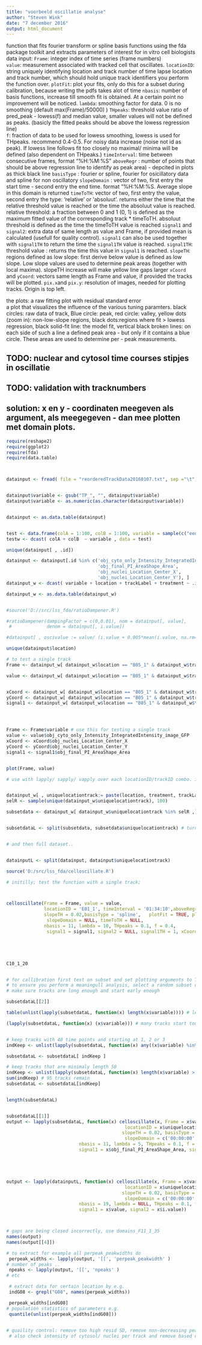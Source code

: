 ```yaml
---
title: "voorbeeld oscillatie analyse"
author: "Steven Wink"
date: "7 december 2016"
output: html_document
---
```


 function that fits fourier transform or spline basis functions using the fda package toolkit and extracts parameters of interest for in vitro cell biologists
 data input: 
  `Frame`: integer index of time series (frame numbers)  
  `value`: measurement associated with tracked cell that oscillates.
  `locationID`: string uniquely identifying location and track number of time lapse location and track number, which should hold unique track identifiers you perform the function over. 
 `plotFit`: plot your fits, only do this for a subset during calibration, because writing the pdfs takes alot of time
 `nbasis`: number of basis functions, increase till smooth fit is obtained. At a certain point no improvement will be noticed.
 `lambda`: smoothing factor for data. 0 is no smoothing (default max(Frame)/50000) ) 
 `THpeaks`: threshold value ratio of pred_peak - lowess(f) and median value, smaller values will not be defined as peaks. (basicly the fitted peaks should be above the lowess regression line)   
 `f`: fraction of data to be used for lowess smoothing, lowess is used for THpeaks. recommend 0.4-0.5. For noisy data increase (noise not id as peak). If lowess line follows fit too closely no maximal/ minima will be defined (also dependent on THpeaks.)
 `timeInterval`: time between consecutive frames, format "%H:%M:%S"
 `aboveRegr` : number of points that should be above regression line to identify as peak area) - depcited in plots as thick black line
 `basisType` : fourier or spline, fourier for osicillatory data and spline for non oscillatory
 `slopeDomain` : vector of two, first entry the start time - second entry the end time. format "%H:%M:%S. Average slope in this domain is returned
 `timeToTH`: vector of two, first entry the value, second entry the type: 'relative' or 'absoluut'. returns either the time that the relative threshold value is reached or the time the absoluut value is reached. relative threshold: a fraction between 0 and 1 (0, 1) is defined as the maximum fitted value of the corresponding track * timeToTH. absoluut threshold is defined as the time the timeToTH value is reached
`signal1` and `signal2`: extra data of same length as value and Frame, if provided mean is calculated (usefull for quality control). 
`signal1` can also be used together with `signal1TH` to return the time the `signal1TH` value is reached.
`signal1TH`: threshold value : returns the time this value in `signal1` is reached.
`slopeTH`: regions defined as low slope: first derive below value is defined as low slope. Low slope values are used to determine peak areas (together with local maxima). slopeTH increase will make yellow line gaps larger
`xCoord` and `yCoord`: vectors same length as Frame and value, if provided the tracks will be plotted.
`pix.x`and `pix.y`: resolution of images, needed for plotting tracks. Origin is top left.



the plots: 
a raw fitting plot with residual standard error  
a plot that visualizes the influence of the various tuning paramters. black circles: raw data of track, Blue circle: peak, red circle: valley, yellow dots (zoom in): non-low-slope regions, black dots:regions where fit > lowess regression, black solid-fit line: the model fit, vertical black broken lines: on each side of such a line a defined peak area - but only if it contains a blue circle. These areas are used to determine per - peak measurements. 


## TODO: nuclear and cytosol time courses stipjes in oscillatie  
## TODO: validation with tracknumbers  
## solution: x en y - coordinaten meegeven als argument, als meegegeven - dan mee plotten met domain plots.

```r
require(reshape2)
require(ggplot2)
require(fda)
require(data.table)



datainput <- fread( file = "reorderedTrackData20160107.txt", sep ="\t")


datainput$variable <- gsub("TP_", "", datainput$variable)
datainput$variable <- as.numeric(as.character(datainput$variable))


datainput <- as.data.table(datainput)


test <- data.frame(colA = 1:100, colB = 1:100, variable = sample(c("een", "twee"), 100, replace=T), value = runif(100))
testw <- dcast( colA + colB  ~ variable , data = test)

unique(datainput[ , .id])

datainput <- datainput[.id %in% c('obj_cyto_only_Intensity_IntegratedIntensity_image_GFP',
                                  'obj_final_PI_AreaShape_Area',
                                  'obj_nuclei_Location_Center_X',
                                  'obj_nuclei_Location_Center_Y'), ]
datainput_w <- dcast( variable + location + trackLabel + treatment ~ .id, data = datainput)

datainput_w <- as.data.table(datainput_w)


#source('D://src/lss_fda/ratioDampener.R')

#ratioDampener(dampingFactor = c(0,0.01), nom = datainput[, value],
 #             denom = datainput[, i.value])

#datainput[ , oscivalue := value/ (i.value + 0.005*mean(i.value, na.rm=TRUE))]

unique(datainput$location)

# to test a single track
Frame <- datainput_w[ datainput_w$location == "B05_1" & datainput_w$trackLabel == 12, c("variable")]

value <- datainput_w[ datainput_w$location == "B05_1" & datainput_w$trackLabel == 12, c("obj_cyto_only_Intensity_IntegratedIntensity_image_GFP")]


xCoord <- datainput_w[ datainput_w$location == "B05_1" & datainput_w$trackLabel == 12, c("obj_nuclei_Location_Center_X")]
yCoord <- datainput_w[ datainput_w$location == "B05_1" & datainput_w$trackLabel == 12, c("obj_nuclei_Location_Center_Y")]
signal1 <- datainput_w[ datainput_w$location == "B05_1" & datainput_w$trackLabel == 12, c("obj_final_PI_AreaShape_Area")]




Frame <- Frame$variable # use this for testing a single track
value <- value$obj_cyto_only_Intensity_IntegratedIntensity_image_GFP
xCoord <- xCoord$obj_nuclei_Location_Center_X
yCoord <- yCoord$obj_nuclei_Location_Center_Y
signal1 <- signal1$obj_final_PI_AreaShape_Area


plot(Frame, value)

# use with lapply/ sapply/ vapply over each locationID/trackID combo. input timeID and value


datainput_w[ , uniquelocationtrack:= paste(location, treatment, trackLabel, sep ="_")]
selR <- sample(unique(datainput_w$uniquelocationtrack), 100)

subsetdata <- datainput_w[ datainput_w$uniquelocationtrack %in% selR ,]


subsetdataL <- split(subsetdata, subsetdata$uniquelocationtrack) # turn into list for entries the unique tracks


# and then full dataset..


datainputL <- split(datainput, datainput$uniquelocationtrack)
```


```r

source('D:/src/lss_fda/celloscillate.R')

# initilly; test the function with a single track;



celloscillate(Frame = Frame, value = value,
              locationID = 'E01_1', timeInterval = '01:34:10',aboveRegr = 5, suppresMaxFrames = 5,
              slopeTH = 0.02,basisType = 'spline',   plotFit = TRUE, plotDomains = TRUE, 
               slopeDomain = NULL, timeToTH = NULL,
              nbasis = 11, lambda = 10, THpeaks = 0.1, f = 0.4,
               signal1 = signal1, signal2 = NULL, signal1TH = 1, xCoord = xCoord, yCoord = yCoord, pix.x = 512, pix.y=512)





C10_1_20


# for callibration first test on subset and set plotting arguments to TRUE
# to ensure you perform a meaningull analysis, select a random subset of around 25-50 tracks of random treatments, optimize parameters, then observe what filter criteria should be used after the analysis to remain with the high quality tracks. 
# make sure tracks are long enough and start early enough

subsetdataL[[2]]

table(unlist(lapply(subsetdataL, function(x) length(x$variable)))) # lengths of time

(lapply(subsetdataL, function(x) (x$variable))) # many tracks start too late


# keep tracks with 40 time points and starting at 1, 2 or 3
indKeep <- unlist(lapply(subsetdataL, function(x) any((x$variable) %in% 1:2)))

subsetdataL <- subsetdataL[ indKeep ]

# keep tracks that are minimaly length 50
indKeep <- unlist(lapply(subsetdataL, function(x) length(x$variable) > 8))
sum(indKeep) # 95 tracks remain
subsetdataL <- subsetdataL[indKeep]


length(subsetdataL)


subsetdataL[[1]]
output <- lapply(subsetdataL, function(x) celloscillate(x, Frame = x$variable, value = x$obj_cyto_only_Intensity_IntegratedIntensity_image_GFP, suppresMaxFrames = 5,
                                            locationID = x$uniquelocationtrack, aboveRegr = 5,timeInterval = '01:06:10',
                                           slopeTH = 0.02, basisType = 'spline',plotFit = TRUE, plotDomains = TRUE, 
                                            slopeDomain = c('00:00:00','06:00:00'), timeToTH = c(0.8, 'relative'),
                           nbasis = 11, lambda = 5, THpeaks = 0.1, f = 0.4,
                           signal1 = x$obj_final_PI_AreaShape_Area, signal2 = NULL, signal1TH = 0.5, pix.x=512, pix.y=512 , xCoord = x$obj_nuclei_Location_Center_X, yCoord = x$obj_nuclei_Location_Center_Y)) 





output <- lapply(datainputL, function(x) celloscillate(x, Frame = x$variable, value = x$oscivalue, suppresMaxFrames = 5,
                                            locationID = x$uniquelocationtrack, aboveRegr = 5,timeInterval = '00:06:10',
                                           slopeTH = 0.02, basisType = 'fourier',plotFit = FALSE, plotDomains = FALSE, 
                                            slopeDomain = c('00:00:00','02:00:00'), timeToTH = c(0.8, 'relative'),
                           nbasis = 19, lambda = NULL, THpeaks = 0.1, f = 0.4,
                           signal1 = x$value, signal2 = x$i.value)) 



# gaps are being closed incorrectly, use domains_F11_1_35
names(output)
names(output[[4]])

# to extract for example all perpeak_peakwidths do
 perpeak_widths <- lapply(output, '[[', 'perpeak_peakwidth' )
# number of peaks ..
 npeaks <- lapply(output, '[[', 'npeaks' )
# etc

 # extract data for certain location by e.g.
 indG08 <- grepl("G08", names(perpeak_widths))

 perpeak_widths[indG08]
# population statistics of parameters e.g. 
 quantile(unlist(perpeak_widths[indG08]))
  

# quaility control: remove too high resid SD, remove non-decreasing peaks, remove if no peaks.
 # also check intensity of cytosol/ nuclei per track and remove based on too low intensity.
 
 

```